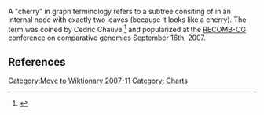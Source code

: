 [[Category:Move to Wiktionary 2007-11]]
{{merge|cherry}}

A "cherry" in graph terminology refers to a subtree consiting of in an internal node with exactly two leaves (because it looks like a cherry). The term was coined by Cedric Chauve <ref>{{Citation | last1 = Chauve | first1 = Cedric | author1-link = Cedric Chauve
 | last2 = Doyon | first2 = Jean-Philippe | author2-link = Jean-Philippe Doyon
 | last3 = El-Mabrouk | first3 = Nadia | author3-link = Nadia El-Mabrouk
 | contribution = Inferring a Duplication, Speciation and Loss History from a Gene Tree
 | title = RECOMB 2007 International Workshop, RECOMB-CG 2007, San Diego, CA, USA, September 16-18, 2007. Proceedings
 | publisher = Springer Berlin / Heidelberg
 | place = San Diego, CA
 | volume = 4751
 | year = 2007
 | pages = 45-57
 | doi = 10.1007/978-3-540-74960-8
 | url = http://www.springerlink.com/content/978-3-540-74959-2
 | access-date = 2007-9-16}}</ref> and popularized at the [[RECOMB-CG]] conference on comparative genomics September 16th, 2007.

== References ==
{{reflist}}
[[Category: Charts]]